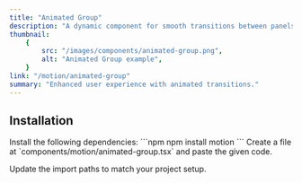 ```yaml
---
title: "Animated Group"
description: "A dynamic component for smooth transitions between panels."
thumbnail:
    {
        src: "/images/components/animated-group.png",
        alt: "Animated Group example",
    }
link: "/motion/animated-group"
summary: "Enhanced user experience with animated transitions."
---
```


<ComponentPreview name="animated-group-demo" />

## Installation

<Steps>
<Step>
Install the following dependencies:
</Step>
```npm
npm install motion
```

<Step>
    Create a file at `components/motion/animated-group.tsx` and paste the given
    code.
</Step>

<CollapsibleSource name="animated-group" />

<Step>Update the import paths to match your project setup.</Step>

</Steps>
